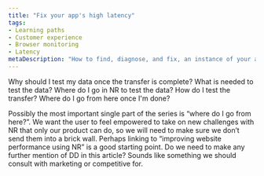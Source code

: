 ```yaml
---
title: "Fix your app's high latency"
tags:
- Learning paths
- Customer experience
- Browser monitoring
- Latency
metaDescription: "How to find, diagnose, and fix, an instance of your abnormal or poor app latency."
---
```



Why should I test my data once the transfer is complete?
What is needed to test the data? 
Where do I go in NR to test the data?
How do I test the transfer?
Where do I go from here once I'm done?

Possibly the most important single part of the series is “where do I go from here?”. We want the user to feel empowered to take on new challenges with NR that only our product can do, so we will need to make sure we don’t send them into a brick wall. Perhaps linking to “improving website performance using NR” is a good starting point.
Do we need to make any further mention of DD in this article? Sounds like something we should consult with marketing or competitive for.
